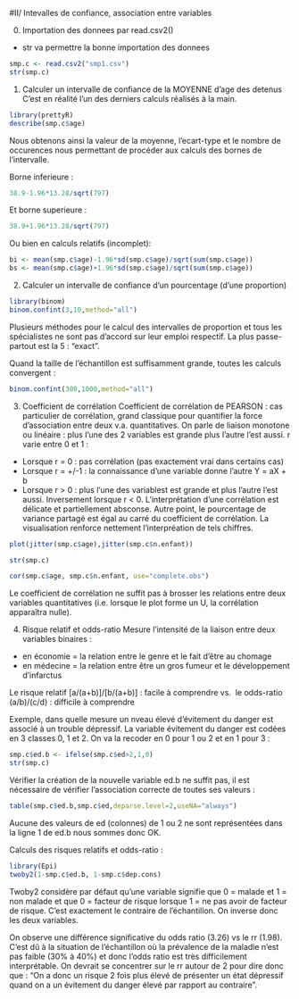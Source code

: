 #II/ Intevalles de confiance, association entre variables

  0. Importation des donnees par read.csv2()
- str va permettre la bonne importation des donnees
```{r}
smp.c <- read.csv2("smp1.csv")
str(smp.c)
```

  1. Calculer un intervalle de confiance de la MOYENNE d'age des detenus
C'est en réalité l'un des derniers calculs réalisés à la main.
```{r}
library(prettyR)
describe(smp.c$age)
```
Nous obtenons ainsi la valeur de la moyenne, l'ecart-type et le nombre de occurences nous permettant de procéder aux calculs des bornes de l'intervalle.

Borne inferieure :
```{r}
38.9-1.96*13.28/sqrt(797)
```

Et borne superieure :
```{r}
38.9+1.96*13.28/sqrt(797)
```

Ou bien en calculs relatifs (incomplet):
```{r}
bi <- mean(smp.c$age)-1.96*sd(smp.c$age)/sqrt(sum(smp.c$age))
bs <- mean(smp.c$age)+1.96*sd(smp.c$age)/sqrt(sum(smp.c$age))
```

  2. Calculer un intervalle de confiance d'un pourcentage (d'une proportion)
```{r}
library(binom)
binom.confint(3,10,method="all")
```
Plusieurs méthodes pour le calcul des intervalles de proportion et tous les spécialistes ne sont pas d'accord sur leur emploi respectif. La plus passe-partout est la 5 : "exact".

Quand la taille de l'échantillon est suffisamment grande, toutes les calculs convergent :
```{r}
binom.confint(300,1000,method="all")
```

  3. Coefficient de corrélation
Coefficient de corrélation de PEARSON : cas particulier de corrélation, grand classique pour quantifier la force d'association entre deux v.a. quantitatives. On parle de liaison monotone ou linéaire : plus l'une des 2 variables est grande plus l'autre l'est aussi.
r varie entre 0 et 1 : 
 - Lorsque r = 0 : pas corrélation (pas exactement vrai dans certains cas)
 - Lorsque r = +/-1 : la connaissance d'une variable donne l'autre Y = aX + b
 - Lorsque r > 0 : plus l'une des variablest est grande et plus l'autre l'est aussi. Inversement lorsque r < 0.
L'interprétation d'une corrélation est délicate et partiellement absconse.
Autre point, le pourcentage de variance partagé est égal au carré du coefficient de corrélation.
La visualisation renforce nettement l'interpréation de tels chiffres.

```{r}
plot(jitter(smp.c$age),jitter(smp.c$n.enfant))
```

```{r}
str(smp.c)
```

```{r}
cor(smp.c$age, smp.c$n.enfant, use="complete.obs")
```
Le coefficient de corrélation ne suffit pas à brosser les relations entre deux variables quantitatives (i.e. lorsque le plot forme un U, la corrélation apparaîtra nulle).

  4. Risque relatif et odds-ratio
Mesure l'intensité de la liaison entre deux variables binaires : 
 - en économie = la relation entre le genre et le fait d'être au chomage
 - en médecine = la relation entre être un gros fumeur et le développement d'infarctus

Le risque relatif [a/(a+b)]/[b/(a+b)] : facile à comprendre
vs. 
le odds-ratio (a/b)/(c/d) : difficile à comprendre

Exemple, dans quelle mesure un nveau élevé d'évitement du danger est associé à un trouble dépressif.
La variable évitement du danger est codées en 3 classes 0, 1 et 2. On va la recoder en 0 pour 1 ou 2 et en 1 pour 3 :
```{r}
smp.c$ed.b <- ifelse(smp.c$ed>2,1,0)
str(smp.c)
```

Vérifier la création de la nouvelle variable ed.b ne suffit pas, il est nécessaire de vérifier l'association correcte de toutes ses valeurs :
```{r}
table(smp.c$ed.b,smp.c$ed,deparse.level=2,useNA="always")
```
Aucune des valeurs de ed (colonnes) de 1 ou 2 ne sont représentées dans la ligne 1 de ed.b nous sommes donc OK.

Calculs des risques relatifs et odds-ratio :
```{r}
library(Epi)
twoby2(1-smp.c$ed.b, 1-smp.c$dep.cons)
```
Twoby2 considère par défaut qu'une variable signifie que 0 = malade et 1 = non malade et que 0 = facteur de risque lorsque 1 = ne pas avoir de facteur de risque. C'est exactement le contraire de l'échantillon. On inverse donc les deux variables.

On observe une différence significative du odds ratio (3.26) vs le rr (1.98). C'est dû à la situation de l'échantillon où la prévalence de la maladie n'est pas faible (30% à 40%) et donc l'odds ratio est très difficilement interprétable. On devrait se concentrer sur le rr autour de 2 pour dire donc que : 
"On a donc un risque 2 fois plus élevé de présenter un état dépressif quand on a un évitement du danger élevé par rapport au contraire".
